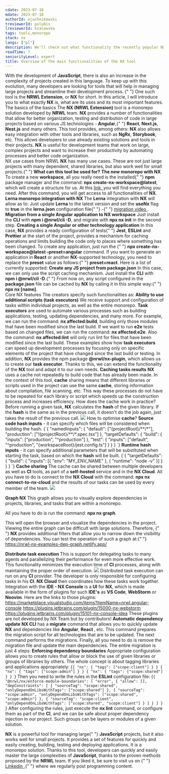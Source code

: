 ```yaml
---
cdate: 2023-07-10
mdate: 2023-07-10
authorId: ejuchnikowski
treviewerId: polubis
lreviewerId: kzalewska
tags: tools,monorepo
stack: nx
langs: ["pl"]
description: We'll check out what functionality the recently popular NX tool from the NRWL team offers.
readTime: 7
seniorityLevel: expert
title: Overview of the main functionalities of the NX tool
---
```


<Prelude >
  <M>
With the development of <B>JavaScript</B>, there is also an increase in the complexity of projects created in this language. To keep up with this evolution, many developers are looking for tools that will help in managing large projects and streamline their development process.
</M>
  <M>
    {" "}
One such tool is the <B>NRWL Extension</B>, or <B>NX</B> for short. In this article, I will introduce you to what exactly <B>NX</B> is, what are its uses and its most important features.
</M>
</Prelude>

<Section>
  <XL>The basics of the basics</XL>
  <M>
    The <B>NX (NRWL Extension)</B> tool is a monorepo solution developed by <B>NRWL</B> team. <B>NX</B> provides a number of functionalities that allow for better organization, testing and distribution of code in large projects based on various JS technologies - <B>Angular</B>,{" "} <B>React</B>, <B>Next.js</B>, <B>Nest.js</B> and many others. 
    </M>
    <M>
    This tool provides, among others:
  </M>
  
  <List items="Automation of development processes (creation of components and boilerplate), Support for creating monolithic and microservice architectures, Support for unit testing tools and e2e (Jest and Cypress), Support for tools for automating building and distribution processes (Bazel and Nx Cloud), Support for code analysis and organization tools (ESLint and Prettier), Support for dependency management tools (npm and yarn)" />
  <M>
     <B>NX</B> also allows easy integration with other tools and
      libraries, such as <B>NgRx</B>, <B>Storybook</B>, etc. 
    This 
      allows developers to use already existing solutions and tools in their projects.
  </M>
  <M>
    <B>NX</B> is useful for development teams that 
    work on 
    large, complex projects and want to increase their 
    productivity by automating processes and better code organization.
  </M>
</Section>

<Section>
  <XL>NX use cases from NRWL</XL>
  <M>
    <B>NX</B> has many use cases. These are not just large projects with many dependent, shared libraries, but also work well for small projects.{" "}
  </M>
  <M>
    <B>What can this tool be used for?</B>
  </M>
  <List items="Creating a monorepo NX, Lerna monorepo integration with NX, Migration from a single Angular application to the NX workspace, Creating a single Angular application or in another technology, Create any JS project from package.json " />
  <M>
    <B>The new monorepo with NX </B>
  </M>
  <M>
    To create a new <B>workspace</B>, all you really need is 
    the installed{" "} 
    <B>npm</B> package manager and the command:  <B> npx create-nx-workspace@latest</B>, which will create a structure for us. At 
    this <A
      outside
      href="https://nx.dev/packages/nx/documents/create-nx-workspace"
    >
    link, 
    </A> you will find everything you need. After this command, you will get access to all functionalities of <B>NX</B>.
  </M>
  <M>
    <B>Lerna monorepo integration with NX </B>
  </M>
  <M>
    The <B>Lerna</B> integration with <B>NX</B> will allow as to:
  </M>
  <List items="Concurrent execution of tasks, Caching of operations, Distribution of tasks, Limitation of code building" />
  <M>
    Just update <B>Lerna</B> to the latest version and set 
    the <B>useNx</B> flag to <B>true</B> in the  <B>lerna.json</B> configuration file{" "}
    -{" "}
     <A href="https://www.youtube.com/watch?v=Edv7ZeI8Bwc" outside> 
    migration video
     </A>
     .
  </M>
  <M>
    <B>Migration from a single Angular application to NX workspace</B>
  </M>
  <M>
    Just install the <B>CLI</B> with <B>npm i @nrwl/cli -D</B>, and
     migrate with <B>npx nx init</B> in the second step.
  </M>
  <M>
    <B>Creating a single Angular or other technology application</B>
  </M>
  <M>
    In this case, <B>NX</B> provides a ready configuration of tests{" "} <B>Jest</B>, <B>ESLint</B> and <B>Prettier</B> at the start of the project, provides a mechanism for caching 
    operations and limits building the code only to places 
    where something has been changed.
  </M>
  <M>
    To create any application, just run the {" "}
    <B> npx create-nx-workspace@latest –preset=angular</B> command. If 
    you want to 
    generate an application in <B>React</B> or another <B>NX</B>-supported technology, you need to replace the <B>preset</B> value as follows:{" "}
    <B>preset=react</B>.
  </M>
  <M>Here is a list of currently supported: </M>
  <List items="TypeScript,Web-components,Angular,React,React-native,Next, Nest,Express" />
  <M>
    <B>Create any JS project from package.json</B>
  </M>
  <M>  
    In this case, we can only use the script caching mechanism. Just install the <B>CLI</B> with <B>npm i @nrwl/cli -D</B>.{" "}
  </M>
  <M>
    From now on, any script configured in the <B>package.json</B> file can be cached by <B>NX</B> by calling it in this simple way:{" "}
    <B>npx nx [name]</B>.
  </M>
</Section>

<Section>
<XL>Core NX features</XL>
<M>The creators specify such functionalities as:</M>
<List items="The ability to use additional scripts (task executors), Caching tasks results, Cache sharing, NX graph, Resource sharing during tasks (distribute task execution), Automatic update of dependencies, Enforcement of dependency boundaries " />
<M><B>Ability to use additional scripts (task executors)</B></M>
<M>We receive support and configuration of tasks within individual projects, as well as the entire monorepo. <B>Task executors</B> are used to automate various processes such as building applications, testing, updating dependencies, and many more.
</M>
<M>For example, we can run the command:  <B>nx affected:build</B>, building only those modules that have been modified since the last build.</M>
<M>If we want to run <B>e2e</B> tests based on changed files, we can run the command: <B>nx affected:e2e</B>.</M>
<M>Also the command: <B>nx affected:lint</B> will only run lint for files that have been modified since the last build.</M>
<M>These examples show how <B>task executors</B> can speed up development processes by focusing only on specific elements of the project that have changed since the last build or testing.</M>
<M>In addition, <B>NX</B> provides the npm package <B>@nrwl/nx-plugin</B>, which allows us to create our <B>task executor</B>. Thanks to this, we can extend the functionality of the <B>NX</B> tool and adapt it to our own needs.</M>
<M><B>Caching tasks results</B></M>
<M><B>NX</B> uses a cache not repeatedly to build code that has already been made. In the context of this tool, <B>cache</B> sharing means that different libraries or scripts used in the project can use the same <B>cache</B>, storing information about compilation, file scanning, etc. This way these processes do not have to be repeated for each library or script which speeds up the construction process and increases efficiency.</M>
<M>How does the cache work in practice? Before running a given task, <B>NX</B> calculates the <B>hash</B> of the given library. If the <B>hash</B> is the same as in the previous call, it doesn't do the job again, just takes the result of the previous call.</M>
<Img border src="https://nx.dev/documentation/shared/images/caching/nx-hashing.svg" />
<M>How to optimise <B>cache</B>?</M>
<M><B>Source code hash inputs</B> - it can specify which files will be considered when building the hash.</M>
<Snippet>
{`{
  "namedInputs": {
    "default": ["{projectRoot}/**/*"],
    "production": ["!{projectRoot}/**/*.spec.tsx"]
  },
  "targetDefaults": {
    "build": {
      "inputs": ["production", "^production"]
    },
    "test": {
      "inputs": ["default", "^production", "{workspaceRoot}/jest.config.ts"]
    }
  }
}
`}</Snippet>
<M><B>Runtime hash inputs</B> - it can specify additional parameters that will be substituted when starting the task, based on which the <B>hash</B> will be built.</M>
<Snippet>
{`{
  "targetDefaults": {
    "build": {
      "inputs": [{ "env": "MY_ENV_NAME" }, { "runtime": "node -v" }]
    }
  }
}
`}</Snippet>
<M><B>Cache sharing</B></M>
<M>The cache can be shared between multiple developers as well as <B>CI</B> tools, as part of a <B>self-hosted</B> service and in the <B>NX Cloud</B>.
</M>
<M>All you have to do is connect to the <B>NX Cloud</B> with the command: <B>npx nx connect-to-nx-cloud</B> and the results of our tasks can be used by every member of the team.
</M>
<Img border src="https://nx.dev/documentation/shared/images/dte/distributed-caching.svg" />

<M><B>Graph NX</B></M>
<M>This graph allows you to visually explore dependencies in projects, libraries, and tasks that are within a monorepo.

All you have to do is run the command: <B>npx nx graph</B>.
</M>

<M>
  This will open the browser and visualize the dependencies in the project. Viewing the entire graph can be difficult with large solutions. Therefore, {" "}
  <B>NX</B> provides additional filters that allow you to narrow down the visibility of dependencies. You can test the operation of such a graph at:{" "}
  <A href="https://nrwl-nx-examples-dep-graph.netlify.app/" outside>
    https://nrwl-nx-examples-dep-graph.netlify.app/
  </A>
</M>

<M><B>Distribute task execution</B></M>
<M>This is support for delegating tasks to many agents and parallelizing their performance for even more effective work. This functionality minimizes the execution time of <B>CI</B> processes, along with maintaining the proper order of execution.</M>
<Img src="https://nx.dev/documentation/shared/images/dte/binning.svg" border />
<M>Distributed task execution can run on any <B>CI</B> provider. The developer is only responsible for configuring tasks in his <B>CI</B>.<B> NX Cloud</B> then coordinates how these tasks work together.</M>
<M>Integration with the <B>IDE - NX Console</B> is a <B>UI</B> for <B>NX</B>, which is made available in the form of plugins for such <B>IDE's</B> as <B>VS Code</B>, <B>WebStorm</B> or <B>Neovim</B>.
</M>
<M>Here are the links to those plugins: </M>
<Hint hasBg><A outside href="https://marketplace.visualstudio.com/items?itemName=nrwl.angular-console">https://marketplace.visualstudio.com/items?itemName=nrwl.angular-console</A></Hint>
<Hint hasBg><A outside href="https://plugins.jetbrains.com/plugin/15000-nx-webstorm">https://plugins.jetbrains.com/plugin/15000-nx-webstorm</A></Hint>
<Hint hasBg><A outside href="https://plugins.jetbrains.com/plugin/15101-nx-console-idea">https://plugins.jetbrains.com/plugin/15101-nx-console-idea</A></Hint>
<M>These plugins are not developed by NX Team but by contributors!</M>
<M><B>Automatic dependency update</B></M>
<M><B>NX CLI</B> has a <B>migrate</B> command that allows you to quickly update <B>NX</B> and dependencies like <B>Angular</B>, <B>React </B>, etc.</M>
<M>This command prepares the migration script for all technologies that are to be updated. The next command performs the migrations. Finally, all you need to do is remove the migration file and update the main dependencies.</M>
<M>The entire migration is just 4 steps:</M>
<List items="Command: nx migrate latest, Command: nx migrate –run-migrations, Deleting the migrations.json file, Command: npm install" />
<M><B>Enforcing dependency boundaries</B></M>
<M>Appropriate configuration allows you to create rules that allow or block the use of given libraries or groups of libraries by others.</M>
<M>The whole concept is about tagging libraries and applications appropriately:
</M>
<Snippet>{`{
  "nx": {
    "tags": ["scope:client"]
  }
}
{
  "nx": {
    "tags": ["scope:admin"]
  }
}
{
  "nx": {
    "tags": ["scope:shared"]
  }
}
`}</Snippet>
<M>Then you need to write the rules in the <B>ESLint</B> configuration file:
</M>
<Snippet>{`{
  "@nrwl/nx/enforce-module-boundaries": [
    "error",
    {
      "allow": [],
      "depConstraints": [
        {
          "sourceTag": "scope:shared",
          "onlyDependOnLibsWithTags": ["scope:shared"]
        },
        {
          "sourceTag": "scope:admin",
          "onlyDependOnLibsWithTags": ["scope:shared", "scope:admin"]
        },
        {
          "sourceTag": "scope:client",
          "onlyDependOnLibsWithTags": ["scope:shared", "scope:client"]
        }
      ]
    }
  ]
}
`}</Snippet>
<M>After configuring the rules, just execute the <B>nx lint</B> command, or configure them as part of the <B>CI</B>, and we can be safe about proper dependency injection in our project.</M>
<Hint hasBg>Such groups can be layers or modules of a given solution.</Hint>
</Section>

<Summary>
  <M>
  <B>NX</B> is a powerful tool for managing large{" "}
    <B>JavaScript</B> projects, but it also works well for small projects. It provides a set of features for quickly and easily creating, building, testing and deploying applications. It is a monorepo solution. Thanks to this tool, developers can quickly and easily master the large complexities of <B>JavaScript</B>, thanks to the proven methods proposed by the <B>NRWL</B> team.</M>
 <M>If you liked it, be sure to visit us on {" "}
    <A href="https://www.linkedin.com/in/emil-juchnikowski-25b251bb/" outside>
      Linkedin
    </A>,{" "}
where we regularly post programming content.
  </M>
</Summary>
